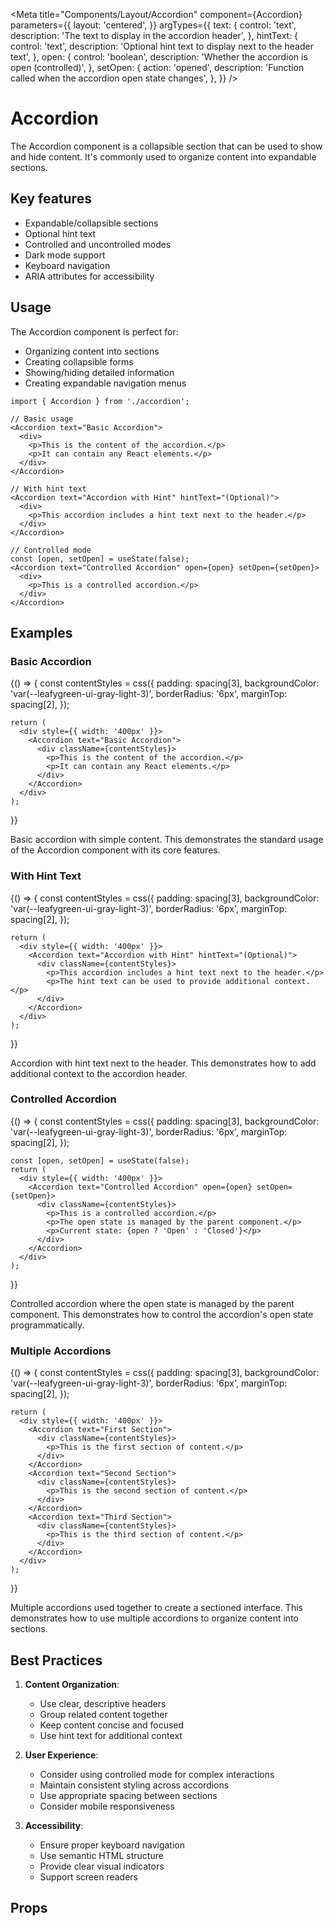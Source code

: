 
<Meta
  title="Components/Layout/Accordion"
  component={Accordion}
  parameters={{
    layout: 'centered',
  }}
  argTypes={{
    text: {
      control: 'text',
      description: 'The text to display in the accordion header',
    },
    hintText: {
      control: 'text',
      description: 'Optional hint text to display next to the header text',
    },
    open: {
      control: 'boolean',
      description: 'Whether the accordion is open (controlled)',
    },
    setOpen: {
      action: 'opened',
      description: 'Function called when the accordion open state changes',
    },
  }}
/>

# Accordion

The Accordion component is a collapsible section that can be used to show and hide content.
It's commonly used to organize content into expandable sections.

## Key features

- Expandable/collapsible sections
- Optional hint text
- Controlled and uncontrolled modes
- Dark mode support
- Keyboard navigation
- ARIA attributes for accessibility

## Usage

The Accordion component is perfect for:

- Organizing content into sections
- Creating collapsible forms
- Showing/hiding detailed information
- Creating expandable navigation menus

```tsx
import { Accordion } from './accordion';

// Basic usage
<Accordion text="Basic Accordion">
  <div>
    <p>This is the content of the accordion.</p>
    <p>It can contain any React elements.</p>
  </div>
</Accordion>

// With hint text
<Accordion text="Accordion with Hint" hintText="(Optional)">
  <div>
    <p>This accordion includes a hint text next to the header.</p>
  </div>
</Accordion>

// Controlled mode
const [open, setOpen] = useState(false);
<Accordion text="Controlled Accordion" open={open} setOpen={setOpen}>
  <div>
    <p>This is a controlled accordion.</p>
  </div>
</Accordion>
```

## Examples

### Basic Accordion

<Story name="Basic">
  {() => {
    const contentStyles = css({
      padding: spacing[3],
      backgroundColor: 'var(--leafygreen-ui-gray-light-3)',
      borderRadius: '6px',
      marginTop: spacing[2],
    });

    return (
      <div style={{ width: '400px' }}>
        <Accordion text="Basic Accordion">
          <div className={contentStyles}>
            <p>This is the content of the accordion.</p>
            <p>It can contain any React elements.</p>
          </div>
        </Accordion>
      </div>
    );

}}

</Story>

Basic accordion with simple content.
This demonstrates the standard usage of the Accordion component with its core features.

### With Hint Text

<Story name="WithHintText">
  {() => {
    const contentStyles = css({
      padding: spacing[3],
      backgroundColor: 'var(--leafygreen-ui-gray-light-3)',
      borderRadius: '6px',
      marginTop: spacing[2],
    });

    return (
      <div style={{ width: '400px' }}>
        <Accordion text="Accordion with Hint" hintText="(Optional)">
          <div className={contentStyles}>
            <p>This accordion includes a hint text next to the header.</p>
            <p>The hint text can be used to provide additional context.</p>
          </div>
        </Accordion>
      </div>
    );

}}

</Story>

Accordion with hint text next to the header.
This demonstrates how to add additional context to the accordion header.

### Controlled Accordion

<Story name="Controlled">
  {() => {
    const contentStyles = css({
      padding: spacing[3],
      backgroundColor: 'var(--leafygreen-ui-gray-light-3)',
      borderRadius: '6px',
      marginTop: spacing[2],
    });

    const [open, setOpen] = useState(false);
    return (
      <div style={{ width: '400px' }}>
        <Accordion text="Controlled Accordion" open={open} setOpen={setOpen}>
          <div className={contentStyles}>
            <p>This is a controlled accordion.</p>
            <p>The open state is managed by the parent component.</p>
            <p>Current state: {open ? 'Open' : 'Closed'}</p>
          </div>
        </Accordion>
      </div>
    );

}}

</Story>

Controlled accordion where the open state is managed by the parent component.
This demonstrates how to control the accordion's open state programmatically.

### Multiple Accordions

<Story name="MultipleAccordions">
  {() => {
    const contentStyles = css({
      padding: spacing[3],
      backgroundColor: 'var(--leafygreen-ui-gray-light-3)',
      borderRadius: '6px',
      marginTop: spacing[2],
    });

    return (
      <div style={{ width: '400px' }}>
        <Accordion text="First Section">
          <div className={contentStyles}>
            <p>This is the first section of content.</p>
          </div>
        </Accordion>
        <Accordion text="Second Section">
          <div className={contentStyles}>
            <p>This is the second section of content.</p>
          </div>
        </Accordion>
        <Accordion text="Third Section">
          <div className={contentStyles}>
            <p>This is the third section of content.</p>
          </div>
        </Accordion>
      </div>
    );

}}

</Story>

Multiple accordions used together to create a sectioned interface.
This demonstrates how to use multiple accordions to organize content into sections.

## Best Practices

1. **Content Organization**:

   - Use clear, descriptive headers
   - Group related content together
   - Keep content concise and focused
   - Use hint text for additional context

2. **User Experience**:

   - Consider using controlled mode for complex interactions
   - Maintain consistent styling across accordions
   - Use appropriate spacing between sections
   - Consider mobile responsiveness

3. **Accessibility**:
   - Ensure proper keyboard navigation
   - Use semantic HTML structure
   - Provide clear visual indicators
   - Support screen readers

## Props

<Controls />
